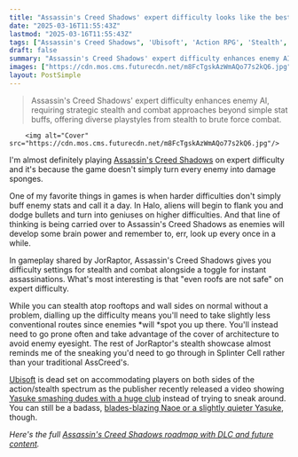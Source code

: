 ```yaml
---
title: "Assassin's Creed Shadows' expert difficulty looks like the best way to play since it does way more than just dial up enemy HP bars"
date: "2025-03-16T11:55:43Z"
lastmod: "2025-03-16T11:55:43Z"
tags: ["Assassin's Creed Shadows", 'Ubisoft', 'Action RPG', 'Stealth', 'Expert Difficulty', 'PC', 'Consoles']
draft: false
summary: "Assassin's Creed Shadows' expert difficulty enhances enemy AI, requiring strategic stealth and combat approaches beyond simple stat buffs, offering diverse playstyles  from stealth to brute force combat."
images: ["https://cdn.mos.cms.futurecdn.net/m8FcTgskAzWmAQo77s2kQ6.jpg"]
layout: PostSimple
---
```

> Assassin's Creed Shadows' expert difficulty enhances enemy AI, requiring strategic stealth and combat approaches beyond simple stat buffs, offering diverse playstyles  from stealth to brute force combat.


        <img alt="Cover" src="https://cdn.mos.cms.futurecdn.net/m8FcTgskAzWmAQo77s2kQ6.jpg"/>
        
I'm almost definitely playing [Assassin's Creed Shadows](https://www.gamesradar.com/assassins-creed-shadows-guide/) on expert difficulty and it's because the game doesn't simply turn every enemy into damage sponges.

One of my favorite things in games is when harder difficulties don't simply buff enemy stats and call it a day. In Halo, aliens will begin to flank you and dodge bullets and turn into geniuses on higher difficulties. And that line of thinking is being carried over to Assassin's Creed Shadows as enemies will develop some brain power and remember to, err, look up every once in a while.

In gameplay shared by JorRaptor, Assassin's Creed Shadows gives you difficulty settings for stealth and combat alongside a toggle for instant assassinations. What's most interesting is that "even roofs are not safe" on expert difficulty.

While you can stealth atop rooftops and wall sides on normal without a problem, dialling up the difficulty means you'll need to take slightly less conventional routes since enemies *will *spot you up there. You'll instead need to go prone often and take advantage of the cover of architecture to avoid enemy eyesight. The rest of JorRaptor's stealth showcase almost reminds me of the sneaking you'd need to go through in Splinter Cell rather than your traditional AssCreed's.

[Ubisoft](https://www.gamesradar.com/tag/ubisoft/) is dead set on accommodating players on both sides of the action/stealth spectrum as the publisher recently released a video showing [Yasuke smashing dudes with a huge club](https://www.gamesradar.com/games/action-rpg/ive-found-my-assassins-creed-shadows-playstyle-thanks-to-this-clip-of-yasuke-smashing-dudes-with-a-huge-club-instead-of-sneaking-around/) instead of trying to sneak around. You can still be a badass, [blades-blazing Naoe or a slightly quieter Yasuke](https://www.gamesradar.com/games/assassin-s-creed/assassins-creed-shadows-reverses-roles-to-show-off-naoes-combat-and-yasukes-stealth-and-im-suddenly-sold-on-playing-yasuke-like-a-clumsy-snake-in-metal-gear-solid-3/), though.

*Here's the full *[<em>Assassin's Creed Shadows roadmap with DLC and future content</em>](https://www.gamesradar.com/games/assassin-s-creed/assassins-creed-shadows-roadmap/)*.*
        